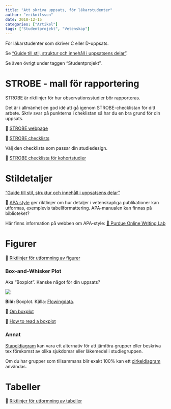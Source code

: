 ```yaml
---
title: "Att skriva uppsats, för läkarstudenter"
author: "eriknilsson"
date: 2018-12-15
categories: ["Artikel"]
tags: ["Studentprojekt", "Vetenskap"]
---
```


För läkarstudenter som skriver C eller D-uppsats.

Se ["Guide till stil, struktur och innehåll i uppsatsens delar"](/post/writin-science-guide).

Se även övrigt under taggen "Studentprojekt".

# STROBE - mall för rapportering

STROBE är riktlinjer för hur observationsstudier bör rapporteras.

Det är i allmänhet en god idé att gå igenom STROBE-checklistan för ditt arbete. Skriv svar på punkterna i cheklistan så har du en bra grund för din uppsats.

&#x1F517; [STROBE webpage](https://www.strobe-statement.org/index.php?id=strobe-home)

&#x1F517; [STROBE checklists](https://www.strobe-statement.org/index.php?id=available-checklists)

Välj den checklista som passar din studiedesign.

&#x1F517; [STROBE checklista för kohortstudier](https://www.strobe-statement.org/fileadmin/Strobe/uploads/checklists/STROBE_checklist_cohort.doc)

# Stildetaljer

["Guide till stil, struktur och innehåll i uppsatsens delar"](/post/writin-science-guide)

&#x1F517; [APA style](https://www.apastyle.org/) ger riktlinjer om hur detaljer i vetenskapliga publikationer kan utformas, exemplevis tabellformattering. APA-manualen kan finnas på biblioteket?

Här finns information på webben om APA-style: [&#x1F517; Purdue Online Writing Lab](https://owl.purdue.edu/owl/research_and_citation/apa_style/apa_formatting_and_style_guide/general_format.html)

# Figurer

&#x1F517; [Riktlinjer för utformning av figurer](https://owl.purdue.edu/owl/research_and_citation/apa_style/apa_formatting_and_style_guide/apa_tables_and_figures_2.html)

### Box-and-Whisker Plot

Aka "Boxplot". Kanske något för din uppsats?

![](/media/boxplot.gif)

**Bild:** Boxplot. Källa: [Flowingdata](https://flowingdata.com/2008/02/15/how-to-read-and-use-a-box-and-whisker-plot/).

&#x1F517; [Om boxplot ](http://amsi.org.au/teacher_modules/Data_investigation_year_10.html#Quartiles_and_boxplots)

&#x1F517; [How to read a boxplot ](https://flowingdata.com/2008/02/15/how-to-read-and-use-a-box-and-whisker-plot/)

### Annat

[Stapeldiagram](https://www2.le.ac.uk/offices/ld/resources/numerical-data/bar-charts) kan vara ett alternativ för att jämföra grupper eller beskriva tex förekomst av olika sjukdomar eller läkemedel i studiegruppen.

Om du har grupper som tillsammans blir exakt 100% kan ett [cirkeldiagram](https://www.mathsisfun.com/data/pie-charts.html) användas.

# Tabeller

&#x1F517; [Riktlinjer för utformning av tabeller](https://owl.purdue.edu/owl/research_and_citation/apa_style/apa_formatting_and_style_guide/apa_tables_and_figures_1.html)


<!-- ## Mall för rapportering av randomiserade kontrollerade studier: CONSORT -->

<!-- &#x1F517; [CONSORT webpage](http://www.consort-statement.org/) -->

<!-- [Consort checklist](http://www.consort-statement.org/download/Media/Default/Downloads/CONSORT%202010%20Checklist.doc) -->
